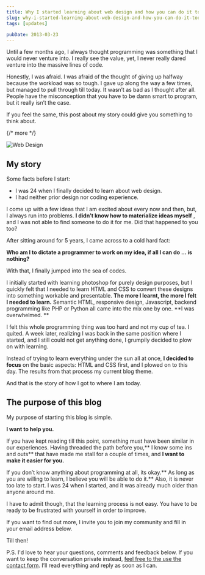```yaml
---
title: Why I started learning about web design and how you can do it too
slug: why-i-started-learning-about-web-design-and-how-you-can-do-it-too
tags: [updates]

pubDate: 2013-03-23
---
```


Until a few months ago, I always thought programming was something that I would never venture into. I really see the value, yet, I never really dared venture into the massive lines of code.

Honestly, I was afraid. I was afraid of the thought of giving up halfway because the workload was so tough. I gave up along the way a few times, but managed to pull through till today. It wasn’t as bad as I thought after all. People have the misconception that you have to be damn smart to program, but it really isn’t the case.

If you feel the same, this post about my story could give you something to think about.

{/* more */}

<Image src='/images/2013/03/Web-Design.jpg' alt='Web Design' />

## My story

Some facts before I start:

- I was 24 when I finally decided to learn about web design.
- I had neither prior design nor coding experience.

I come up with a few ideas that I am excited about every now and then, but, I always run into problems. **I didn’t know how to materialize ideas myself** , and I was not able to find someone to do it for me. Did that happened to you too?

After sitting around for 5 years, I came across to a cold hard fact:

**Who am I to dictate a programmer to work on my idea, if all I can do ... is nothing?**

With that, I finally jumped into the sea of codes.

I initially started with learning photoshop for purely design purposes, but I quickly felt that I needed to learn HTML and CSS to convert these designs into something workable and presentable. **The more I learnt, the more I felt I needed to learn.** Semantic HTML, responsive design, Javascript, backend programming like PHP or Python all came into the mix one by one. **I was overwhelmed. **

I felt this whole programming thing was too hard and not my cup of tea. I quited. A week later, realizing I was back in the same position where I started, and I still could not get anything done, I grumpily decided to plow on with learning.

Instead of trying to learn everything under the sun all at once, **I decided to focus** on the basic aspects: HTML and CSS first, and I plowed on to this day. The results from that process my current blog theme.

And that is the story of how I got to where I am today.

## The purpose of this blog

My purpose of starting this blog is simple.

**I want to help you.**

If you have kept reading till this point, something must have been similar in our experiences. Having threaded the path before you,** I know some ins and outs** that have made me stall for a couple of times, and **I want to make it easier for you.**

If you don’t know anything about programming at all, its okay.** As long as you are willing to learn, I believe you will be able to do it.** Also, it is never too late to start. I was 24 when I started, and it was already much older than anyone around me.

I have to admit though, that the learning process is not easy. You have to be ready to be frustrated with yourself in order to improve.

If you want to find out more, I invite you to join my community and fill in your email address below.

Till then!

P.S. I'd love to hear your questions, comments and feedback below. If you want to keep the conversation private instead, <a href="/contact/">feel free to the use the contact form</a>. I’ll read everything and reply as soon as I can.
